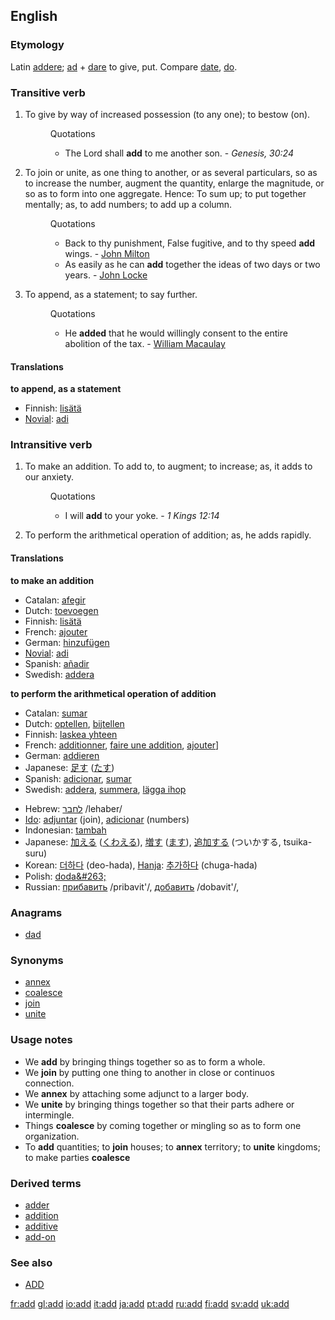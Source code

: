 ==English==

===Etymology===
Latin [[addere]]; [[ad]] + [[dare]] to give, put. Compare [[date]], [[do]].

===Transitive verb===
{{en-infl-reg-consonant|add||}}

# To give by way of increased possession (to any one); to bestow (on).
#:Quotations
#:*The Lord shall '''add''' to me another son. - ''Genesis, 30:24''
# To join or unite, as one thing to another, or as several particulars, so as to increase the number, augment the quantity, enlarge the magnitude, or so as to form into one aggregate. Hence: To sum up; to put together mentally; as, to add numbers; to add up a column.
#:Quotations
#:*Back to thy punishment, False fugitive, and to thy speed '''add''' wings. - [[w:John Milton|John Milton]]
#:*As easily as he can '''add''' together the ideas of two days or two years. - [[John Locke]]
# To append, as a statement; to say further.
#:Quotations
#:*He '''added''' that he would willingly consent to the entire abolition of the tax. - [[William Macaulay]]

====Translations====
'''to append, as a statement'''
*Finnish: [[lisätä]]
*[[Novial]]: [[adi]]

===Intransitive verb===
{{en-infl-reg-consonant|add||}}

# To make an addition.  To add to, to augment; to increase; as, it adds to our anxiety. 
#:Quotations
#:*I will '''add''' to your yoke. - ''1 Kings 12:14''
# {{math}} To perform the arithmetical operation of addition; as, he adds rapidly.

====Translations====
'''to make an addition'''
*Catalan: [[afegir]]
*Dutch: [[toevoegen]]
*Finnish: [[lisätä]]
*French: [[ajouter]]
*German: [[hinzufügen]]
*[[Novial]]: [[adi]]
*Spanish: [[añadir]]
*Swedish: [[addera]]

'''to perform the arithmetical operation of addition'''
*Catalan: [[sumar]]
*Dutch: [[optellen]], [[bijtellen]]
*Finnish: [[laskea yhteen]]
*French: [[additionner]], [[faire une addition]], [[ajouter]]]
*German: [[addieren]]
*Japanese: [[足す]] ([[たす]])
*Spanish: [[adicionar]], [[sumar]]
*Swedish: [[addera]], [[summera]], [[lägga ihop]]

{{checktrans}}
*Hebrew: [[:he:לחבר|לחבר]] /lehaber/
*[[Ido]]: [[adjuntar]] (join), [[adicionar]] (numbers)
*Indonesian: [[tambah]]
*Japanese: [[加える]] ([[くわえる]]), [[増す]] ([[ます]]), [[追加]]する (ついかする, tsuika-suru)
*Korean: [[더하다]] (deo-hada), [[Hanja]]: [[추가하다]] (chuga-hada)
*Polish: [[doda&#263;]]
*Russian: [[:ru:прибавить|прибавить]] /pribavit'/, [[:ru:добавить|добавить]] /dobavit'/,

===Anagrams===
*[[dad]]

===Synonyms===
*[[annex]]
*[[coalesce]]
*[[join]]
*[[unite]]

===Usage notes===
*We '''add''' by bringing things together so as to form a whole. 
*We '''join''' by putting one thing to another in close or continuos connection. 
*We '''annex''' by attaching some adjunct to a larger body. 
*We '''unite''' by bringing things together so that their parts adhere or intermingle. 
*Things '''coalesce''' by coming together or mingling so as to form one organization. 
*To '''add''' quantities; to '''join''' houses; to '''annex''' territory; to '''unite''' kingdoms; to make parties '''coalesce'''

===Derived terms===
*[[adder#Noun 2|adder]]
*[[addition]]
*[[additive]]
*[[add-on]]

===See also===
*[[ADD]]

{{webster}}

[[fr:add]]
[[gl:add]]
[[io:add]]
[[it:add]]
[[ja:add]]
[[pt:add]]
[[ru:add]]
[[fi:add]]
[[sv:add]]
[[uk:add]]